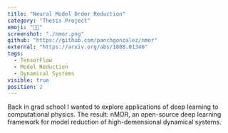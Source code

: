```yaml
---
title: "Neural Model Order Reduction"
category: "Thesis Project"
emoji: "👨‍🎓"
screenshot: "./nmor.png"
github: "https://github.com/panchgonzalez/nmor"
external: "https://arxiv.org/abs/1808.01346"
tags:
  - TensorFlow
  - Model Reduction
  - Dynamical Systems
visible: true
position: 2
---
```


Back in grad school I wanted to explore applications of deep learning to computational physics.
The result: nMOR, an open-source deep learning framework for model reduction of high-demensional dynamical systems.
